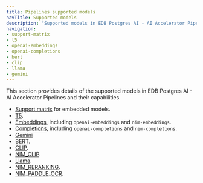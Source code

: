 ```yaml
---
title: Pipelines supported models
navTitle: Supported models
description: "Supported models in EDB Postgres AI - AI Accelerator Pipelines."
navigation:
- support-matrix
- t5
- openai-embeddings
- openai-completions
- bert
- clip
- llama
- gemini
---
```


This section provides details of the supported models in EDB Postgres AI - AI Accelerator Pipelines and their capabilities.

* [Support matrix](support_matrix) for embedded models.
* [T5](t5).
* [Embeddings](embeddings), including `openai-embeddings` and `nim-embeddings`.
* [Completions](completions), including `openai-completions` and `nim-completions`.
* [Gemini](gemini)
* [BERT](bert).
* [CLIP](clip).
* [NIM_CLIP](nim_clip).
* [Llama](llama).
* [NIM_RERANKING](nim_reranking).
* [NIM_PADDLE_OCR](nim_paddle_ocr).

